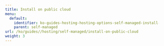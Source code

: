 ---
title: Install on public cloud
menu:
  default:
    identifier: ko-guides-hosting-hosting-options-self-managed-install-on-public-cloud-_index
    parent: self-managed
url: /ko/guides//hosting/self-managed/install-on-public-cloud
weight: 3
---

